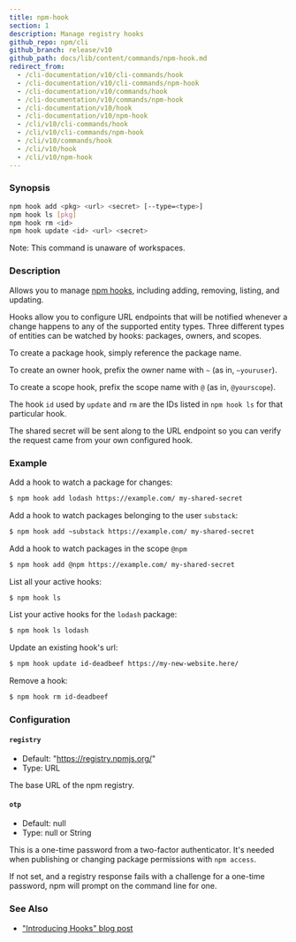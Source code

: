 ```yaml
---
title: npm-hook
section: 1
description: Manage registry hooks
github_repo: npm/cli
github_branch: release/v10
github_path: docs/lib/content/commands/npm-hook.md
redirect_from:
  - /cli-documentation/v10/cli-commands/hook
  - /cli-documentation/v10/cli-commands/npm-hook
  - /cli-documentation/v10/commands/hook
  - /cli-documentation/v10/commands/npm-hook
  - /cli-documentation/v10/hook
  - /cli-documentation/v10/npm-hook
  - /cli/v10/cli-commands/hook
  - /cli/v10/cli-commands/npm-hook
  - /cli/v10/commands/hook
  - /cli/v10/hook
  - /cli/v10/npm-hook
---
```


### Synopsis

```bash
npm hook add <pkg> <url> <secret> [--type=<type>]
npm hook ls [pkg]
npm hook rm <id>
npm hook update <id> <url> <secret>
```

Note: This command is unaware of workspaces.

### Description

Allows you to manage [npm hooks](https://blog.npmjs.org/post/145260155635/introducing-hooks-get-notifications-of-npm), including adding, removing, listing, and updating.

Hooks allow you to configure URL endpoints that will be notified whenever a change happens to any of the supported entity types. Three different types of entities can be watched by hooks: packages, owners, and scopes.

To create a package hook, simply reference the package name.

To create an owner hook, prefix the owner name with `~` (as in, `~youruser`).

To create a scope hook, prefix the scope name with `@` (as in, `@yourscope`).

The hook `id` used by `update` and `rm` are the IDs listed in `npm hook ls` for that particular hook.

The shared secret will be sent along to the URL endpoint so you can verify the request came from your own configured hook.

### Example

Add a hook to watch a package for changes:

```bash
$ npm hook add lodash https://example.com/ my-shared-secret
```

Add a hook to watch packages belonging to the user `substack`:

```bash
$ npm hook add ~substack https://example.com/ my-shared-secret
```

Add a hook to watch packages in the scope `@npm`

```bash
$ npm hook add @npm https://example.com/ my-shared-secret
```

List all your active hooks:

```bash
$ npm hook ls
```

List your active hooks for the `lodash` package:

```bash
$ npm hook ls lodash
```

Update an existing hook's url:

```bash
$ npm hook update id-deadbeef https://my-new-website.here/
```

Remove a hook:

```bash
$ npm hook rm id-deadbeef
```

### Configuration

#### `registry`

- Default: "https://registry.npmjs.org/"
- Type: URL

The base URL of the npm registry.

#### `otp`

- Default: null
- Type: null or String

This is a one-time password from a two-factor authenticator. It's needed when publishing or changing package permissions with `npm access`.

If not set, and a registry response fails with a challenge for a one-time password, npm will prompt on the command line for one.

### See Also

- ["Introducing Hooks" blog post](https://blog.npmjs.org/post/145260155635/introducing-hooks-get-notifications-of-npm)
